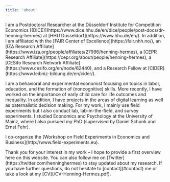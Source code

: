 ```yaml
---
title: 'about'
---
```


<p class="mt-4">
I am a Postdoctoral Researcher at the Düsseldorf Institute for Competition Economics [(DICE)](https://www.dice.hhu.de/en/dice/people/post-docs/dr-henning-hermes) at [HHU Düsseldorf](https://www.hhu.de/en/). In addition, I am affiliated with the [FAIR Center of Excellence](https://fair.nhh.no/), an [IZA Research Affiliate](https://www.iza.org/people/affiliates/27996/henning-hermes), a [CEPR Research Affiliate](https://cepr.org/about/people/henning-hermes), a [CESifo Research Network Affiliate](https://www.cesifo.org/en/node/62440), and a Research Fellow at [CIDER](https://www.leibniz-bildung.de/en/cider/).
</p>
<p class="mt-4">
I am a behavioral and experimental economist focusing on topics in labor, education, and the formation of (noncognitive) skills. More recently, I have worked on the importance of early child care for life outcomes and inequality. In addition, I have projects in the areas of digital learning as well as paternalistic decision making. For my work, I mainly use field experiments but I also conduct lab, lab-in-the-field, and survey experiments. I studied Economics and Psychology at the University of Mainz, where I also pursued my PhD (supervised by Daniel Schunk and Ernst Fehr).
</p>
<p class="mt-4">
I co-organize the [Workshop on Field Experiments in Economics and Business](http://www.field-experiments.eu).
</p>
<p class="mt-4">
Thank you for your interest in my work – I hope to provide a first overview here on this website. You can also follow me on [Twitter](https://twitter.com/henninghermes) to stay updated about my research. If you have further questions, do not hesitate to [contact](#contact) me or take a look at my [CV](/CV-Henning-Hermes.pdf).
</p>
